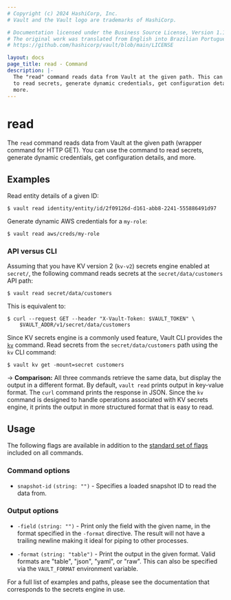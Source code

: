 ```yaml
---
# Copyright (c) 2024 HashiCorp, Inc.
# Vault and the Vault logo are trademarks of HashiCorp.

# Documentation licensed under the Business Source License, Version 1.1.
# The original work was translated from English into Brazilian Portuguese.
# https://github.com/hashicorp/vault/blob/main/LICENSE

layout: docs
page_title: read - Command
description: |-
  The "read" command reads data from Vault at the given path. This can be used
  to read secrets, generate dynamic credentials, get configuration details, and
  more.
---
```


# read

The `read` command reads data from Vault at the given path (wrapper command for
HTTP GET). You can use the command to read secrets, generate dynamic
credentials, get configuration details, and more.

## Examples

Read entity details of a given ID:

```shell-session
$ vault read identity/entity/id/2f09126d-d161-abb8-2241-555886491d97
```

Generate dynamic AWS credentials for a `my-role`:

```shell-session
$ vault read aws/creds/my-role
```

### API versus CLI

Assuming that you have KV version 2 (`kv-v2`) secrets engine enabled at
`secret/`, the following command reads secrets at the `secret/data/customers`
API path:

```shell-session
$ vault read secret/data/customers
```

This is equivalent to:

```shell-session
$ curl --request GET --header "X-Vault-Token: $VAULT_TOKEN" \
    $VAULT_ADDR/v1/secret/data/customers
```

Since KV secrets engine is a commonly used feature, Vault CLI provides the
[`kv`](/vault/docs/commands/kv) command. Read secrets from the `secret/data/customers`
path using the `kv` CLI command:

```shell-session
$ vault kv get -mount=secret customers
```

-> **Comparison:** All three commands retrieve the same data, but display the
output in a different format. By default, `vault read` prints output in
key-value format. The `curl` command prints the response in JSON. Since the
`kv` command is designed to handle operations associated with KV secrets
engine, it prints the output in more structured format that is easy to read.

## Usage

The following flags are available in addition to the [standard set of
flags](/vault/docs/commands) included on all commands.

### Command options

- `snapshot-id` `(string: "")` - Specifies a loaded snapshot ID to read the data from.

### Output options

- `-field` `(string: "")` - Print only the field with the given name, in the format
  specified in the `-format` directive. The result will not have a trailing
  newline making it ideal for piping to other processes.

- `-format` `(string: "table")` - Print the output in the given format. Valid
  formats are "table", "json", "yaml", or "raw". This can also be specified
  via the `VAULT_FORMAT` environment variable.

For a full list of examples and paths, please see the documentation that
corresponds to the secrets engine in use.
